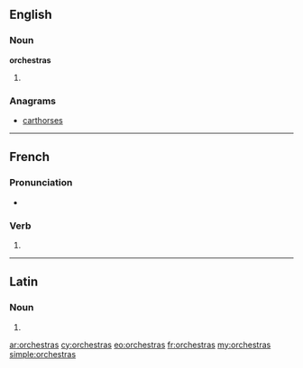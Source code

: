 ==English==

===Noun===
'''orchestras'''

# {{plural of|orchestra}}

===Anagrams===
* [[carthorses#English|carthorses]]

----

==French==

===Pronunciation===
* {{IPA|lang=fr|/ɔʁ.kɛs.tʁa/}}

===Verb===
{{fr-verb-form}}

# {{conjugation of|orchestrer||2|s|[[past historic]]|lang=fr}}

----

==Latin==

===Noun===
{{la-noun-form|orchēstrās}}

# {{inflection of|orchēstra||acc|p|lang=la}}


[[ar:orchestras]]
[[cy:orchestras]]
[[eo:orchestras]]
[[fr:orchestras]]
[[my:orchestras]]
[[simple:orchestras]]